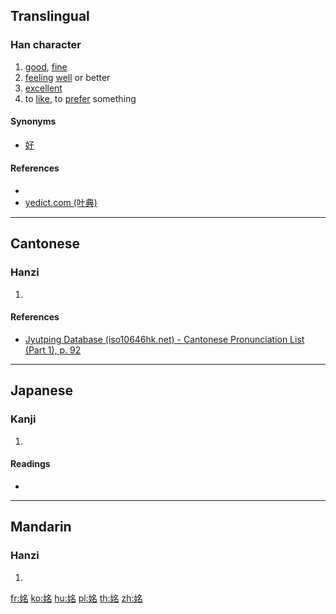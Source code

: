 ==Translingual==

===Han character===
{{Han char|rn=38|rad=女|as=06|sn=9|four=47462|canj=VNIR|ids=⿰女名}}

# [[good]], [[fine]]
# [[feel]]ing [[well]] or better
# [[excellent]]
# to [[like]], to [[prefer]] something

====Synonyms====
* [[好]]

====References====
* {{Han ref|kx=0261.020|dkj=06237|dj=0527.070|hdz=21047.020|uh=59F3|ud=23027|bh=CE71|bd=52849}}
* [http://yedict.com/htm/59/59F3.htm yedict.com (叶典)]

----

==Cantonese==

===Hanzi===
{{yue-hanzi|jyut=[[ming5]]|y=ming5}}

# {{defn|lang=yue|sort=女06}}

====References====
* [http://www.iso10646hk.net/jp/document/download.jsp Jyutping Database (iso10646hk.net) - Cantonese Pronunciation List (Part 1), p. 92]

----

==Japanese==

===Kanji===
{{ja-kanji|grade=|rs=女06}}

# {{defn|lang=ja|sort=女06}}

====Readings====
* {{ja-readings|on=[[べい]] (bei), [[みょう]] (myō)|kun=[[みめよい]] (mimeyoi)}}

----

==Mandarin==

===Hanzi===
{{cmn-hanzi|pin=[[mǐng]] ([[ming3]])|wg=ming<sup>3</sup>}}

# {{defn|lang=cmn|sort=女06}}

[[fr:姳]]
[[ko:姳]]
[[hu:姳]]
[[pl:姳]]
[[th:姳]]
[[zh:姳]]